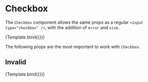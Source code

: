 

<Meta title="Components/Form/Fields/Checkbox" component={Checkbox} argTypes={argTypes} />

# Checkbox

The `Checkbox` component allows the same props as a regular `<input type="checkbox" />`, with the addition of `error` and `size`.

<Canvas>
    <Story name="Primary" args={{
        children: ['Agree to our terms & conditions'],
        checked: false,
    }}>
        {Template.bind({})}
    </Story>
</Canvas>

The following props are the most important to work with `Checkbox`:

<ArgsTable story="Primary" />

## Invalid

<Canvas>
    <Story name="Invalid" args={{
        children: ['Agree to our terms & conditions'],
        checked: false,
        error: 'You must agree to our terms to continue.'
    }}>
        {Template.bind({})}
    </Story>
</Canvas>

